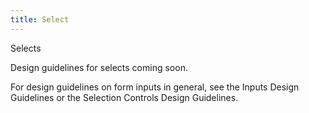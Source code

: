 ```yaml
---
title: Select
---
```



<DocsHeading to="/api/select/" type="code">Selects</DocsHeading>

Design guidelines for selects coming soon.

For design guidelines on form inputs in general, see the <Link to="/design/inputs">Inputs Design Guidelines</Link> or the <Link to="/design/selection-controls">Selection Controls Design Guidelines</Link>.
